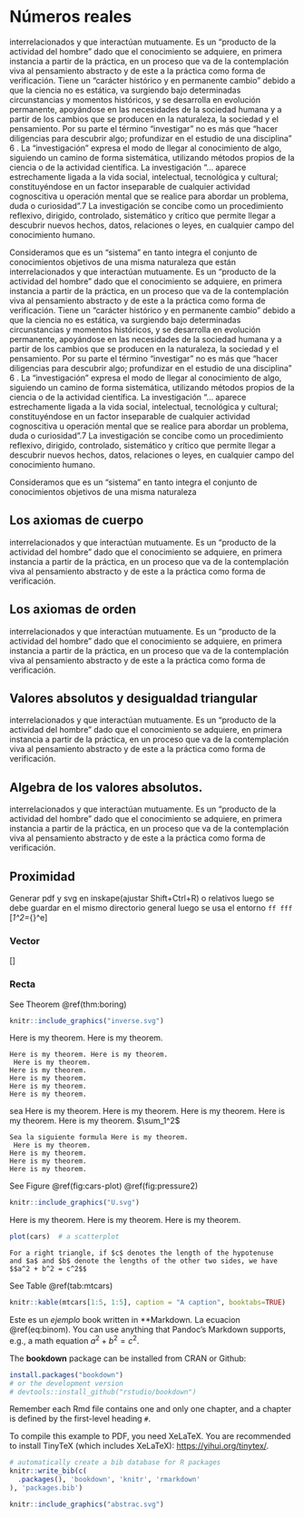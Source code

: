 \mainmatter 
# Números reales
interrelacionados y que interactúan mutuamente.
Es un “producto de la actividad del hombre” dado que el conocimiento
se adquiere, en primera instancia a partir de la práctica, en un proceso que
va de la contemplación viva al pensamiento abstracto y de este a la práctica
como forma de verificación.
Tiene un “carácter histórico y en permanente cambio” debido a que la
ciencia no es estática, va surgiendo bajo determinadas circunstancias y
momentos históricos, y se desarrolla en evolución permanente, apoyándose
en las necesidades de la sociedad humana y a partir de los cambios que se
producen en la naturaleza, la sociedad y el pensamiento.
Por su parte el término “investigar” no es más que “hacer diligencias para
descubrir algo; profundizar en el estudio de una disciplina” 6
.
La “investigación”
 expresa el modo de llegar al conocimiento de algo,
siguiendo un camino de forma sistemática, utilizando métodos propios de la
ciencia o de la actividad científica. La investigación “... aparece estrechamente
ligada a la vida social, intelectual, tecnológica y cultural; constituyéndose en un
factor inseparable de cualquier actividad cognoscitiva u operación mental que se
realice para abordar un problema, duda o curiosidad”.7
La investigación se concibe como un procedimiento reflexivo, dirigido,
controlado, sistemático y crítico que permite llegar a descubrir nuevos
hechos, datos, relaciones o leyes, en cualquier campo del conocimiento
humano.

Consideramos que es un “sistema” en tanto integra el conjunto de
conocimientos
 objetivos
 de
 una
 misma
 naturaleza
 que
 están
interrelacionados y que interactúan mutuamente.
Es un “producto de la actividad del hombre” dado que el conocimiento
se adquiere, en primera instancia a partir de la práctica, en un proceso que
va de la contemplación viva al pensamiento abstracto y de este a la práctica
como forma de verificación.
Tiene un “carácter histórico y en permanente cambio” debido a que la
ciencia no es estática, va surgiendo bajo determinadas circunstancias y
momentos históricos, y se desarrolla en evolución permanente, apoyándose
en las necesidades de la sociedad humana y a partir de los cambios que se
producen en la naturaleza, la sociedad y el pensamiento.
Por su parte el término “investigar” no es más que “hacer diligencias para
descubrir algo; profundizar en el estudio de una disciplina” 6
.
La “investigación”
 expresa el modo de llegar al conocimiento de algo,
siguiendo un camino de forma sistemática, utilizando métodos propios de la
ciencia o de la actividad científica. La investigación “... aparece estrechamente
ligada a la vida social, intelectual, tecnológica y cultural; constituyéndose en un
factor inseparable de cualquier actividad cognoscitiva u operación mental que se
realice para abordar un problema, duda o curiosidad”.7
La investigación se concibe como un procedimiento reflexivo, dirigido,
controlado, sistemático y crítico que permite llegar a descubrir nuevos
hechos, datos, relaciones o leyes, en cualquier campo del conocimiento
humano.

Consideramos que es un “sistema” en tanto integra el conjunto de
conocimientos
 objetivos
 de
 una
 misma
 naturaleza
 
## Los axiomas de cuerpo

interrelacionados y que interactúan mutuamente.
Es un “producto de la actividad del hombre” dado que el conocimiento
se adquiere, en primera instancia a partir de la práctica, en un proceso que
va de la contemplación viva al pensamiento abstracto y de este a la práctica
como forma de verificación. 


## Los axiomas de orden

interrelacionados y que interactúan mutuamente.
Es un “producto de la actividad del hombre” dado que el conocimiento
se adquiere, en primera instancia a partir de la práctica, en un proceso que
va de la contemplación viva al pensamiento abstracto y de este a la práctica
como forma de verificación.


## Valores absolutos y desigualdad triangular

interrelacionados y que interactúan mutuamente.
Es un “producto de la actividad del hombre” dado que el conocimiento
se adquiere, en primera instancia a partir de la práctica, en un proceso que
va de la contemplación viva al pensamiento abstracto y de este a la práctica
como forma de verificación.


## Algebra de los valores absolutos.

interrelacionados y que interactúan mutuamente.
Es un “producto de la actividad del hombre” dado que el conocimiento
se adquiere, en primera instancia a partir de la práctica, en un proceso que
va de la contemplación viva al pensamiento abstracto y de este a la práctica
como forma de verificación.

## Proximidad


Generar pdf y svg en inskape(ajustar Shift+Ctrl+R) o relativos luego se debe guardar en el mismo directorio general luego se usa el entorno `ff fff`
\[\prod_1^2=\sum_{\alpha}^e\]


### Vector

\[\vec{w}\]

### Recta
See Theorem \@ref(thm:boring) 

```r
knitr::include_graphics("inverse.svg")
```
Here is my theorem.
Here is my theorem.

```theorem
Here is my theorem. Here is my theorem.
 Here is my theorem.
Here is my theorem.
Here is my theorem.
Here is my theorem.
Here is my theorem.
```

sea Here is my theorem.
Here is my theorem.
Here is my theorem.
Here is my theorem.
Here is my theorem. $\sum_1^2$

```definition
Sea la siguiente formula Here is my theorem.
 Here is my theorem.
Here is my theorem.
Here is my theorem.
Here is my theorem.
```
See Figure \@ref(fig:cars-plot) \@ref(fig:pressure2)
```r
knitr::include_graphics("U.svg")
```
Here is my theorem.
Here is my theorem.
Here is my theorem.

```r
plot(cars)  # a scatterplot
```


```lemma
For a right triangle, if $c$ denotes the length of the hypotenuse
and $a$ and $b$ denote the lengths of the other two sides, we have
$$a^2 + b^2 = c^2$$
```


See Table \@ref(tab:mtcars)

```r
knitr::kable(mtcars[1:5, 1:5], caption = "A caption", booktabs=TRUE)
```

\begin{equation} 
  f\left(k\right) = \binom{n}{k} p^k\left(1-p\right)^{n-k}
  (\#eq:binom)
\end{equation} 

Este es un  _ejemplo_ book written in **Markdown*.* La ecuacion \@ref(eq:binom). You can use anything that Pandoc's Markdown supports, e.g., a math equation $a^2 + b^2 = c^2$.

The **bookdown** package can be installed from CRAN or Github:

```r
install.packages("bookdown")
# or the development version
# devtools::install_github("rstudio/bookdown")
```

Remember each Rmd file contains one and only one chapter, and a chapter is defined by the first-level heading `#`.

To compile this example to PDF, you need XeLaTeX. You are recommended to install TinyTeX (which includes XeLaTeX): <https://yihui.org/tinytex/>.

```r
# automatically create a bib database for R packages
knitr::write_bib(c(
  .packages(), 'bookdown', 'knitr', 'rmarkdown'
), 'packages.bib')
```


```r
knitr::include_graphics("abstrac.svg")
```

